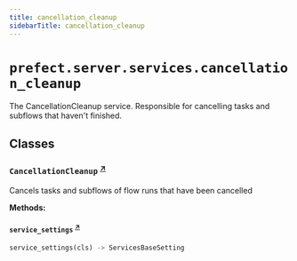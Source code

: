 ```yaml
---
title: cancellation_cleanup
sidebarTitle: cancellation_cleanup
---
```


# `prefect.server.services.cancellation_cleanup`



The CancellationCleanup service. Responsible for cancelling tasks and subflows that haven't finished.


## Classes

### `CancellationCleanup` <sup><a href="https://github.com/PrefectHQ/prefect/blob/main/src/prefect/server/services/cancellation_cleanup.py#L26" target="_blank">↗</a></sup>


Cancels tasks and subflows of flow runs that have been cancelled


**Methods:**

#### `service_settings` <sup><a href="https://github.com/PrefectHQ/prefect/blob/main/src/prefect/server/services/cancellation_cleanup.py#L32" target="_blank">↗</a></sup>

```python
service_settings(cls) -> ServicesBaseSetting
```
